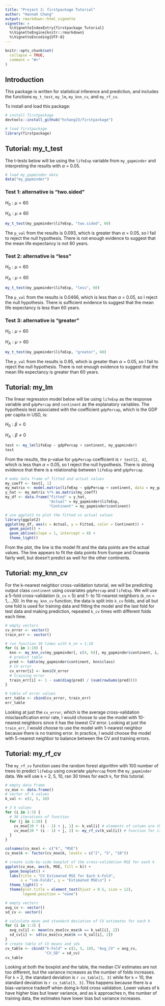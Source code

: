 ```yaml
---
title: "Project 3: firstpackage Tutorial"
author: "Hannah Chang"
output: rmarkdown::html_vignette
vignette: >
  %\VignetteIndexEntry{firstpackage Tutorial}
  %\VignetteEngine{knitr::rmarkdown}
  %\VignetteEncoding{UTF-8}
---
```


```r
knitr::opts_chunk$set(
  collapse = TRUE,
  comment = "#>"
)
```

## Introduction

This package is written for statistical inference and prediction, and includes 
the functions `my_t_test`, `my_lm`, `my_knn_cv`, and `my_rf_cv`.

To install and load this package:

```r
# install firstpackage
devtools::install_github("hchang23/firstpackage")
```
```r
# load firstpackage
library(firstpackage)
```


## Tutorial: my_t_test

The t-tests below will be using the `lifeExp` variable from `my_gapminder` and
interpreting the results with $\alpha$ = 0.05.

```r
# load my_gapminder data
data("my_gapminder")
```

### Test 1: alternative is "two.sided"

$H_0: \mu = 60$

$H_A: \mu \neq 60$

```r
my_t_test(my_gapminder$lifeExp, "two.sided", 60)
```

The `p_val` from the results is 0.093, which is greater than $\alpha$ = 0.05,
so I fail to reject the null hypothesis. There is not enough evidence to suggest
that the mean life expectancy is not 60 years. 

### Test 2: alternative is "less"

$H_0: \mu = 60$

$H_A: \mu < 60$

```r
my_t_test(my_gapminder$lifeExp, "less", 60)
```

The `p_val` from the results is 0.0466, which is less than $\alpha$ = 0.05,
so I reject the null hypothesis. There is sufficient evidence to suggest that
the mean life expectancy is less than 60 years. 

### Test 3: alternative is "greater"

$H_0: \mu = 60$

$H_A: \mu > 60$

```r
my_t_test(my_gapminder$lifeExp, "greater", 60)
```

The `p_val` from the results is 0.95, which is greater than $\alpha$ = 0.05,
so I fail to reject the null hypothesis. There is not enough evidence to suggest
that the mean life expectancy is greater than 60 years. 

## Tutorial: my_lm

The linear regression model below will be using `lifeExp` as the response 
variable and `gdpPercap` and `continent` as the explanatory variables. The
hypothesis test associated with the coefficient `gdpPercap`, which is the GDP 
per capita in USD, is:

$H_0: \beta = 0$

$H_A: \beta \neq 0$

```r
test <- my_lm(lifeExp ~ gdpPercap + continent, my_gapminder)
test
```

From the results, the p-value for `gdpPercap` coefficient is `r test[2, 4]`, 
which is less than $\alpha$ = 0.05, so I reject the null hypothesis. There is 
strong evidence that there is a relationship between `lifeExp` and `gdpPercap`. 

```r
# make data frame of fitted and actual values
my_coeff <- test[, 1]
my_matrix <- model.matrix(lifeExp ~ gdpPercap + continent, data = my_gapminder)
y_hat <- my_matrix %*% as.matrix(my_coeff)
my_df <- data.frame("Fitted" = y_hat, 
                    "Actual" = my_gapminder$lifeExp,
                    "Continent" = my_gapminder$continent)

# use ggplot2 to plot the fitted vs actual values
library(ggplot2)
ggplot(my_df, aes(x = Actual, y = Fitted, color = Continent)) +
  geom_point() +
  geom_abline(slope = 1, intercept = 0) +
  theme_light()
```

From the plot, the line is the model fit and the data points are the actual 
values. The line appears to fit the data points from Europe and Oceania fairly
well, but doesn't predict as well for the other continents. 

## Tutorial: my_knn_cv

For the k-nearest neighbor cross-validation tutorial, we will be predicting 
output class `continent` using covariates `gdpPercap` and `lifeExp`. We will use
a 5-fold cross-validation (`k_cv` = 5) and 1- to 10-nearest neighbors 
(`k_nn` = 1,...,10). In the `my_knn_cv` function, the data is split into
`k_cv` folds, and all but one fold is used for training data and fitting
the model and the last fold for test data and making prediction, repeated `k_cv`
times with different folds each time.

```r
# empty vectors
cv_error <- vector()
train_err <- vector()

# run function 10 times with k_nn = 1:10
for (i in 1:10) {
  knn <- my_knn_cv(my_gapminder[, c(4, 6)], my_gapminder$continent, i, 5)
  # predict table
  pred <- table(my_gapminder$continent, knn$class)
  # CV error
  cv_error[i] <- knn$CV_error
  # training error
  train_err[i] <- 1 - sum(diag(pred) / (sum(rowSums(pred))))
}

# table of error values
err_table <- cbind(cv_error, train_err)
err_table
```

Looking at just the `cv_error`, which is the average cross-validation
misclassification error rate, I would choose to use the model with 10-nearest
neighbors since it has the lowest CV error. Looking at just the `train_err`,
I would choose to use the model with 1-nearest neighbor because there is no
training error. In practice, I would choose the model with 5-nearest neighbor to
balance between the CV and training errors.

## Tutorial: my_rf_cv

The `my_rf_cv` function uses the random forest algorithm with 100 number of 
trees to predict `lifeExp` using covariate `gdpPercap` from the `my_gapminder` 
data. We will use `k` = 2, 5, 10, ran 30 times for each `k`, for this tutorial.

```r
# empty data frame
cv_mse <- data.frame()
# vector of k values
k_val <- c(2, 5, 10)

# 3 k values
for (i in 1:3) {
  # 30 iterations of function
  for (j in 1:30) {
    cv_mse[30 * (i - 1) + j, 1] <- k_val[i] # elements of column are the ith k 
    cv_mse[30 * (i - 1) + j, 2] <- my_rf_cv(k_val[i]) # function for ith k
  }
}

colnames(cv_mse) <- c("k", "MSE")
cv_mse$k <- factor(cv_mse$k, levels = c("2", "5", "10"))
```

```r
# create side-by-side boxplot of the cross-validation MSE for each k
ggplot(cv_mse, aes(k, MSE, fill = k)) +
  geom_boxplot() +
  labs(title = "CV Estimated MSE for Each k-Fold",
       x = "\nk-Folds", y = "Estimated MSE\n") +
  theme_light() +
  theme(plot.title = element_text(hjust = 0.5, size = 12),
        legend.position = "none")
```

```r
# empty vectors
avg_cv <- vector()
sd_cv <- vector()

# calculate mean and standard deviation of CV estimates for each k
for (i in 1:3) {
  avg_cv[i] <- mean(cv_mse[cv_mse$k == k_val[i], 2])
  sd_cv[i] <- sd(cv_mse[cv_mse$k == k_val[i], 2])
}
# create table of CV means and sds
cv_table <- cbind("k-Fold" = c(2, 5, 10), "Avg_CV" = avg_cv, 
                  "CV_SD" = sd_cv)
cv_table
```

Looking at both the boxplot and the table, the median CV estimates are not too 
different, but the variance increases as the number of folds increases. For 
`k` = 2, the standard deviation is `r cv_table[1, 3]` while for `k` = 10, the 
standard deviation is `r cv_table[3, 3]`. This happens because there is a
bias-variance tradeoff when doing k-fold cross validation. Lower values of k have
higher bias but lower variance, and as k approaches n, the number of training 
data, the estimates have lower bias but variance increases.



